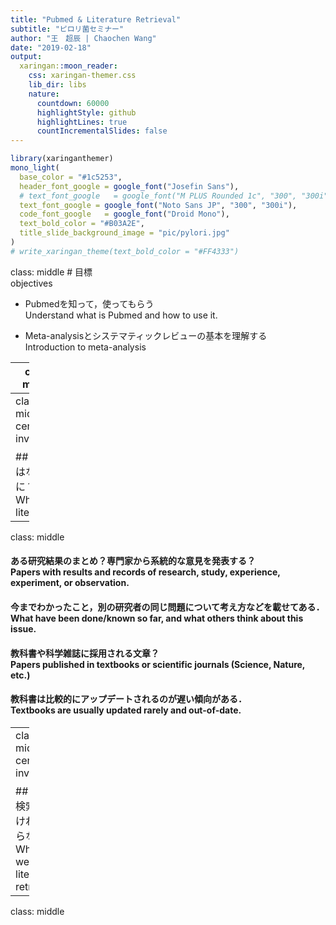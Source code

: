```yaml
---
title: "Pubmed & Literature Retrieval"
subtitle: "ピロリ菌セミナー"
author: "王　超辰 | Chaochen Wang"
date: "2019-02-18"
output:
  xaringan::moon_reader:
    css: xaringan-themer.css
    lib_dir: libs
    nature:
      countdown: 60000
      highlightStyle: github
      highlightLines: true
      countIncrementalSlides: false
---
```


```r
library(xaringanthemer)
mono_light(
  base_color = "#1c5253",
  header_font_google = google_font("Josefin Sans"),
  # text_font_google   = google_font("M PLUS Rounded 1c", "300", "300i"),
  text_font_google = google_font("Noto Sans JP", "300", "300i"), 
  code_font_google   = google_font("Droid Mono"),
  text_bold_color = "#B03A2E",
  title_slide_background_image = "pic/pylori.jpg"
)
# write_xaringan_theme(text_bold_color = "#FF4333")
```



class: middle
# 目標 <br> objectives

- Pubmedを知って，使ってもらう <br> Understand what is Pubmed and how to use it. 

- Meta-analysisとシステマティックレビューの基本を理解する <br> Introduction to meta-analysis


---
class: middle

## 効率的に文献を探すために <br> how to find literature efficiently?

- ツール <br> Tool

- 戦略 <br> Strategy

- 統合，秩序 <br> Organization

---
class: middle, center, inverse

## 文献とはなーに？ <br> What is literature?


---
class: middle

#### ある研究結果のまとめ？専門家から系統的な意見を発表する？<br> Papers with results and records of research, study, experience, experiment, or observation.

#### 今までわかったこと，別の研究者の同じ問題について考え方などを載せてある．<br> What have been done/known so far, and what others think about this issue. 

#### 教科書や科学雑誌に採用される文章？<br> Papers published in textbooks or scientific journals (Science, Nature, etc.)

#### 教科書は比較的にアップデートされるのが遅い傾向がある．<br> Textbooks are usually updated rarely and out-of-date.

---
class: middle, center, inverse

## なぜ検索しなければならない？<br> Why do we need literature retrieval?

---
class: middle



